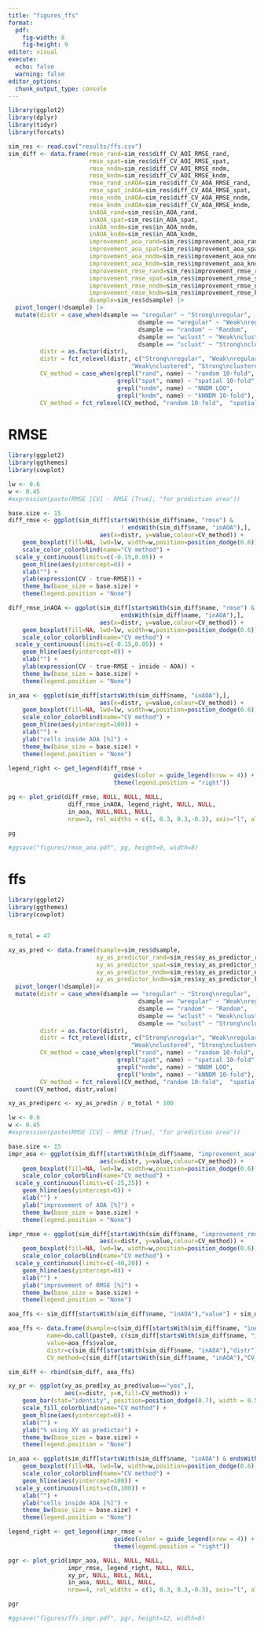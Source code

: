 ```yaml
---
title: "figures_ffs"
format: 
  pdf:
    fig-width: 8
    fig-height: 9
editor: visual
execute:
  echo: false
  warning: false
editor_options: 
  chunk_output_type: console
---
```


```r

library(ggplot2)
library(dplyr)
library(tidyr)
library(forcats)

sim_res <- read.csv("results/ffs.csv")
sim_diff <- data.frame(rmse_rand=sim_res$diff_CV_AOI_RMSE_rand,
                       rmse_spat=sim_res$diff_CV_AOI_RMSE_spat,
                       rmse_nndm=sim_res$diff_CV_AOI_RMSE_nndm,
                       rmse_kndm=sim_res$diff_CV_AOI_RMSE_kndm,
                       rmse_rand_inAOA=sim_res$diff_CV_AOA_RMSE_rand,
                       rmse_spat_inAOA=sim_res$diff_CV_AOA_RMSE_spat,
                       rmse_nndm_inAOA=sim_res$diff_CV_AOA_RMSE_nndm,
                       rmse_kndm_inAOA=sim_res$diff_CV_AOA_RMSE_kndm,
                       inAOA_rand=sim_res$in_AOA_rand,
                       inAOA_spat=sim_res$in_AOA_spat,
                       inAOA_nndm=sim_res$in_AOA_nndm,
                       inAOA_kndm=sim_res$in_AOA_kndm,
                       improvement_aoa_rand=sim_res$improvement_aoa_rand,
                       improvement_aoa_spat=sim_res$improvement_aoa_spat,
                       improvement_aoa_nndm=sim_res$improvement_aoa_nndm,
                       improvement_aoa_kndm=sim_res$improvement_aoa_kndm,
                       improvement_rmse_rand=sim_res$improvement_rmse_rand,
                       improvement_rmse_spat=sim_res$improvement_rmse_spat,
                       improvement_rmse_nndm=sim_res$improvement_rmse_nndm,
                       improvement_rmse_kndm=sim_res$improvement_rmse_kndm,
                       dsample=sim_res$dsample) |> 
  pivot_longer(!dsample) |>
  mutate(distr = case_when(dsample == "sregular" ~ "Strong\nregular",
                                     dsample == "wregular" ~ "Weak\nregular",
                                     dsample == "random" ~ "Random",
                                     dsample == "wclust" ~ "Weak\nclustered",
                                     dsample == "sclust" ~ "Strong\nclustered"),
         distr = as.factor(distr),
         distr = fct_relevel(distr, c("Strong\nregular", "Weak\nregular", "Random",
                                   "Weak\nclustered", "Strong\nclustered")),
         CV_method = case_when(grepl("rand", name) ~ "random 10-fold",
                               grepl("spat", name) ~ "spatial 10-fold",
                               grepl("nndm", name) ~ "NNDM LOO",
                               grepl("kndm", name) ~ "kNNDM 10-fold"),
         CV_method = fct_relevel(CV_method, "random 10-fold",  "spatial 10-fold","NNDM LOO","kNNDM 10-fold"))

```

# RMSE

```r

library(ggplot2)
library(ggthemes)
library(cowplot)

lw <- 0.6
w <- 0.45
#expression(paste(RMSE [CV] - RMSE [True], "for prediction area"))

base.size <- 15
diff_rmse <- ggplot(sim_diff[startsWith(sim_diff$name, "rmse") &
                                ! endsWith(sim_diff$name, "inAOA"),],
                          aes(x=distr, y=value,colour=CV_method)) +
    geom_boxplot(fill=NA, lwd=lw, width=w,position=position_dodge(0.6)) +
    scale_color_colorblind(name="CV method") +
  scale_y_continuous(limits=c(-0.15,0.05)) +
    geom_hline(aes(yintercept=0)) +
    xlab("") +
    ylab(expression(CV - true~RMSE)) +
    theme_bw(base_size = base.size) +
    theme(legend.position = "None")

diff_rmse_inAOA <- ggplot(sim_diff[startsWith(sim_diff$name, "rmse") &
                                endsWith(sim_diff$name, "inAOA"),],
                          aes(x=distr, y=value,colour=CV_method)) +
    geom_boxplot(fill=NA, lwd=lw, width=w,position=position_dodge(0.6)) +
    scale_color_colorblind(name="CV method") +
  scale_y_continuous(limits=c(-0.15,0.05)) +
    geom_hline(aes(yintercept=0)) +
    xlab("") +
    ylab(expression(CV - true~RMSE ~ inside ~ AOA)) +
    theme_bw(base_size = base.size) +
    theme(legend.position = "None")

in_aoa <- ggplot(sim_diff[startsWith(sim_diff$name, "inAOA"),],
                          aes(x=distr, y=value,colour=CV_method)) +
    geom_boxplot(fill=NA, lwd=lw, width=w,position=position_dodge(0.6)) +
    scale_color_colorblind(name="CV method") +
    geom_hline(aes(yintercept=100)) +
    xlab("") +
    ylab("cells inside AOA [%]") +
    theme_bw(base_size = base.size) +
    theme(legend.position = "None")

legend_right <- get_legend(diff_rmse +
                              guides(color = guide_legend(nrow = 4)) +
                              theme(legend.position = "right"))

pg <- plot_grid(diff_rmse, NULL, NULL, NULL,  
                 diff_rmse_inAOA, legend_right, NULL, NULL,  
                 in_aoa, NULL,NULL, NULL, 
                 nrow=3, rel_widths = c(1, 0.3, 0.3,-0.3), axis="l", align = "v")

pg

#ggsave("figures/rmse_aoa.pdf", pg, height=9, width=8)

```

# ffs

```r
library(ggplot2)
library(ggthemes)
library(cowplot)


n_total = 47

xy_as_pred <- data.frame(dsample=sim_res$dsample,
                         xy_as_predictor_rand=sim_res$xy_as_predictor_rand,
                         xy_as_predictor_spat=sim_res$xy_as_predictor_spat,
                         xy_as_predictor_nndm=sim_res$xy_as_predictor_nndm,
                         xy_as_predictor_kndm=sim_res$xy_as_predictor_kndm)|> 
  pivot_longer(!dsample)|>
  mutate(distr = case_when(dsample == "sregular" ~ "Strong\nregular",
                                     dsample == "wregular" ~ "Weak\nregular",
                                     dsample == "random" ~ "Random",
                                     dsample == "wclust" ~ "Weak\nclustered",
                                     dsample == "sclust" ~ "Strong\nclustered"),
         distr = as.factor(distr),
         distr = fct_relevel(distr, c("Strong\nregular", "Weak\nregular", "Random",
                                   "Weak\nclustered", "Strong\nclustered")),
         CV_method = case_when(grepl("rand", name) ~ "random 10-fold",
                               grepl("spat", name) ~ "spatial 10-fold",
                               grepl("nndm", name) ~ "NNDM LOO",
                               grepl("kndm", name) ~ "kNNDM 10-fold"),
         CV_method = fct_relevel(CV_method, "random 10-fold",  "spatial 10-fold","NNDM LOO","kNNDM 10-fold")) |> 
  count(CV_method, distr,value) 

xy_as_pred$perc <- xy_as_pred$n / n_total * 100

lw <- 0.6
w <- 0.45
#expression(paste(RMSE [CV] - RMSE [True], "for prediction area"))

base.size <- 15
impr_aoa <- ggplot(sim_diff[startsWith(sim_diff$name, "improvement_aoa"),],
                          aes(x=distr, y=value,colour=CV_method)) +
    geom_boxplot(fill=NA, lwd=lw, width=w,position=position_dodge(0.6)) +
    scale_color_colorblind(name="CV method") +
  scale_y_continuous(limits=c(-25,25)) +
    geom_hline(aes(yintercept=0)) +
    xlab("") +
    ylab("improvement of AOA [%]") +
    theme_bw(base_size = base.size) +
    theme(legend.position = "None")

impr_rmse <- ggplot(sim_diff[startsWith(sim_diff$name, "improvement_rmse"),],
                          aes(x=distr, y=value,colour=CV_method)) +
    geom_boxplot(fill=NA, lwd=lw, width=w,position=position_dodge(0.6)) +
    scale_color_colorblind(name="CV method") +
  scale_y_continuous(limits=c(-40,20)) +
    geom_hline(aes(yintercept=0)) +
    xlab("") +
    ylab("improvement of RMSE [%]") +
    theme_bw(base_size = base.size) +
    theme(legend.position = "None")

aoa_ffs <- sim_diff[startsWith(sim_diff$name, "inAOA"),"value"] + sim_diff[startsWith(sim_diff$name, "improvement_aoa"),"value"]

aoa_ffs <- data.frame(dsample=c(sim_diff[startsWith(sim_diff$name, "inAOA"),"dsample"]),
           name=do.call(paste0, c(sim_diff[startsWith(sim_diff$name, "inAOA"),"name"], "_FFS")),
           value=aoa_ffs$value, 
           distr=c(sim_diff[startsWith(sim_diff$name, "inAOA"),"distr"]),
           CV_method=c(sim_diff[startsWith(sim_diff$name, "inAOA"),"CV_method"]))

sim_diff <- rbind(sim_diff, aoa_ffs)

xy_pr <- ggplot(xy_as_pred[xy_as_pred$value=="yes",],
                aes(x=distr, y=n,fill=CV_method)) +
    geom_bar(stat="identity", position=position_dodge(0.7), width = 0.55) +
    scale_fill_colorblind(name="CV method") +
    geom_hline(aes(yintercept=0)) +
    xlab("") +
    ylab("% using XY as predictor") +
    theme_bw(base_size = base.size) +
    theme(legend.position = "None")

in_aoa <- ggplot(sim_diff[startsWith(sim_diff$name, "inAOA") & endsWith(sim_diff$name, "FFS"),], aes(x=distr, y=value,colour=CV_method)) +
    geom_boxplot(fill=NA, lwd=lw, width=w,position=position_dodge(0.6)) +
    scale_color_colorblind(name="CV method") +
    geom_hline(aes(yintercept=100)) +
  scale_y_continuous(limits=c(0,100)) +
    xlab("") +
    ylab("cells inside AOA [%]") +
    theme_bw(base_size = base.size) +
    theme(legend.position = "None")

legend_right <- get_legend(impr_rmse +
                              guides(color = guide_legend(nrow = 4)) +
                              theme(legend.position = "right"))

pgr <- plot_grid(impr_aoa, NULL, NULL, NULL,  
                 impr_rmse, legend_right, NULL, NULL,  
                 xy_pr, NULL, NULL, NULL,
                 in_aoa, NULL, NULL, NULL,
                 nrow=4, rel_widths = c(1, 0.3, 0.3,-0.3), axis="l", align = "v")

pgr

#ggsave("figures/ffs_impr.pdf", pgr, height=12, width=8)

```
